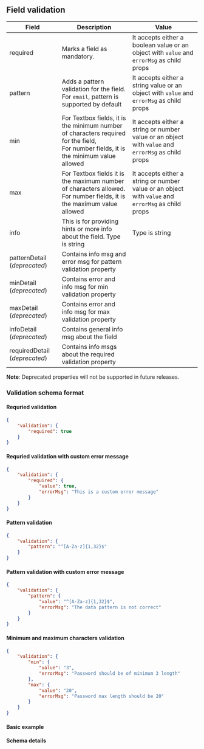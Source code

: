 ## Field validation

| Field          | Description                                                                                                                                 | Value |
| -------------- | ------------------------------------------------------------------------------------------------------------------------------------------- |-------|
| required       | Marks a field as mandatory.                                                                                                |It accepts either a boolean value or an object with `value` and `errorMsg` as child props|
| pattern        | Adds a pattern validation for the field. For `email`, pattern is supported by default                                                       |It accepts either a string value or an object with `value` and `errorMsg` as child props|
| min            | For Textbox fields, it is the minimum number of characters required for the field, <br/> For number fields, it is the minimum value allowed |It accepts either a string or number value or an object with `value` and `errorMsg` as child props|
| max            | For Textbox fields it is the maximum number of characters allowed. <br/> For number fields, it is the maximum value allowed                 |It accepts either a string or number value or an object with `value` and `errorMsg` as child props|
| info           | This is for providing hints or more info about the field. Type is string | Type is string |
| patternDetail (_deprecated_)  | Contains info msg and error msg for pattern validation property                                                                             ||
| minDetail (_deprecated_)      | Contains error and info msg for min validation property                                                                                     ||
| maxDetail (_deprecated_)     | Contains error and info msg for max validation property                                                                                     ||
| infoDetail (_deprecated_)    | Contains general info msg about the field                                                                                                   ||
| requiredDetail (_deprecated_)| Contains info msgs about the required validation property ||


**Note**: Deprecated properties will not be supported in future releases.

### Validation schema format

#### Requried validation
```json
{
    "validation": {
        "required": true
    }
}
```
#### Requried validation with custom error message
```json
{
    "validation": {
        "required": {
            "value": true,
            "errorMsg": "This is a custom error message"
        }
    }
}
```

#### Pattern validation
```json
{
    "validation": {
        "pattern": "^[A-Za-z]{1,32}$"
    }
}
```
#### Pattern validation with custom error message
```json
{
    "validation": {
        "pattern": {
            "value": "^[A-Za-z]{1,32}$",
            "errorMsg": "The data pattern is not correct"
        }
    }
}
```

#### Minimum and maximum characters validation
```json
{
    "validation": {
        "min": {
            "value": "3",
            "errorMsg": "Password should be of minimum 3 length"
        },
        "max": {
            "value": "20",
            "errorMsg": "Password max length should be 20"
        }
    }
}
```

#### Basic example


<Form schema={schema} />

#### Schema details


<SchemaViewer value={schema} />
